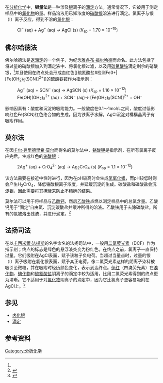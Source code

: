 在[[分析化学|分析化学]]中，'''银量法'''是一种涉及[[银|银]]离子的[[滴定|滴定]]方法。通常情况下，它被用于测定样品中的[[氯化物|氯化物]]的量。样品溶液用已知浓度的[[硝酸银|硝酸银]]溶液进行滴定。氯离子与银（I）离子反应，得到不溶的[[氯化银|氯化银]]：

: Cl<sup>−</sup> (aq) + Ag<sup>+</sup> (aq) → AgCl (s) (''K''<sub>sp</sub> = 1.70 × 10<sup>−10</sup>)

==佛尔哈德法==
佛尔哈德法是[[返滴定|返滴定]]的一个例子，为纪念[[雅各布·福尔哈德|雅各布·福尔哈德]]而命名。此方法包括了将过量的硝酸银加入到滴定液中、将氯化银过滤，以及用[[硫氰酸铵|硫氰酸铵]]滴定剩余的硝酸银，<ref name = yoder/>并且使用在终点处会形成血红色[[硫氰酸盐#检测Fe3+|[Fe(OH<sub>2</sub>)<sub>5</sub>(SCN)]<sup>2+</sup>]]的硫酸铁铵作为指示剂：

: Ag<sup>+</sup> (aq) + SCN<sup>−</sup> (aq) → AgSCN (s) (''K''<sub>sp</sub> = 1.16 × 10<sup>−12</sup>)
: Fe(OH)(OH<sub>2</sub>)<sub>5</sub><sup>2+</sup> (aq) + SCN<sup>−</sup> (aq)→ [Fe(OH<sub>2</sub>)<sub>5</sub>(SCN)]<sup>2+</sup>  + OH<sup>−</sup>
影响因素有：酸度和沉淀的吸附能力。一般酸度在0.1～1mol/L之间，酸度过低影响红色Fe(SCN)红色络合物的生成，因为铁离子水解。AgCl沉淀对構構晶离子有吸附作用。

==莫尔法==
在因[[卡尔·弗里德里希·莫尔|卡尔·弗里德里希·莫尔]]而得名的莫尔法中，[[铬酸钾|铬酸钾]]是指示剂，在所有氯离子反应完后，生成红色的[[铬酸银|铬酸银]]：

: 2Ag<sup>+</sup> (aq) + CrO<sub>4</sub><sup>2-</sup> (aq) → Ag<sub>2</sub>CrO<sub>4</sub> (s) (''K''<sub>sp</sub> =  1.1 × 10<sup>−12</sup>)

该方法需要在接近中性时进行，因为在pH较高时会生成[[氢氧化银|氢氧化银]]，而pH较低时则会产生H<sub>2</sub>CrO<sub>4</sub>，降低铬酸根离子浓度，并延缓沉淀的生成。碳酸盐和磷酸盐会沉淀银，因此需要将其掩蔽来防止不精确的结果。

莫尔法可以用于将样品与[[乙酸钙|乙酸钙]]，然后[[乙酸铁|乙酸铁]]点燃以测定样品中的总氯含量。乙酸钙用于“固定”自由氯、沉淀碳酸盐并缓冲所得的溶液。乙酸铁用于去除磷酸盐。所有的氯被溶出残渣，并进行滴定。<ref name = yoder>{{cite journal | doi = 10.1021/ie50116a013 | title = Adaptation of the Mohr Volumetric Method to General Determinations of Chlorine | year = 1919 | author = Yoder, Lester | journal = Industrial & Engineering Chemistry | volume = 11 | issue = 8 | pages = 755}}</ref>

==法扬司法==
在以[[卡西米爾·法揚斯|卡西米爾·法揚斯]]的名字命名的法扬司法中，一般用[[二氯荧光素|二氯荧光素]]（DCF）作为指示剂；终点的标志是绿色的悬浮液突变为粉红色。在终点之前，氯离子一直保持过量。它们吸附在AgCl表面，赋予该粒子负电荷。当超过当量点时，过量的银（I）离子吸附在氯化银表面，赋予其正电荷。像二氯荧光素这样的阴离子染料被吸引至微粒，并在吸附时经历颜色变化，表示到达终点。[[伊红|伊红]]（四溴荧光素）在[[溴化物|溴化物]]、[[碘化物|碘化物]]和[[硫氰酸盐|硫氰酸盐]]阴离子的滴定中较为适用，比用二氯荧光素得到的终点更为清晰。它不适用于对[[氯化物|氯化物]]阴离子的滴定中，因为它比氯离子更容易吸附在AgCl上。<ref>{{cite book |author=Harris, Daniel Charles |title=Quantitative chemical analysis |url=https://archive.org/details/quantitativechem0000harr |publisher=W.H. Freeman |location=San Francisco |year=2003 |pages=[https://archive.org/details/quantitativechem0000harr/page/142 142]–143 |isbn=0-7167-4464-3 | edition = 6th |accessdate=}}</ref>

==参见==
* [[卤化银|卤化银]]
* [[滴定|滴定]]

==参考资料==
<references/>

[[Category:分析化学|Category:分析化学]]